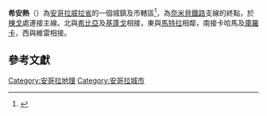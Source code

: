 {{Infobox settlement
<!--See the Table at Infobox Settlement for all fields and descriptions of usage-->
<!-- Basic info  ---------------->
|name          = 希安熱
|other_name             =
|native_name            =  <!-- for cities whose native name is not in English -->
|nickname               = 
|settlement_type        = 市轄區及城鎮
|motto                  =
<!-- images and maps  ----------->
|image_skyline          = 
|imagesize              = 
|image_caption          = 
|image_flag             = 
|flag_size              =
|image_seal             = 
|seal_size              =
|image_shield           = 
|shield_size            =
|image_map              = 
|mapsize                =
|map_caption            = 
|pushpin_map            = Angola<!-- the name of a location map as per http://en.wikipedia.org/wiki/Template:Location_map -->
|pushpin_label_position =right
|pushpin_mapsize        =300
|pushpin_map_caption    =希安熱於安哥拉位置圖
<!-- Location ------------------>
|coordinates_region     = AO
|subdivision_type       = 國家
|subdivision_name       = {{AGO}}
|subdivision_type1      = [[安哥拉行政區劃|省分]]
|subdivision_name1      = [[威拉省|威拉省]]
|subdivision_type2      =
|subdivision_name2      = 
|subdivision_type3      =
|subdivision_name3      = 
|<!-- Politics ----------------->
|government_footnotes   =
|government_type        =
|leader_title           =
|leader_name            =
|leader_title1          =  <!-- for places with, say, both a mayor and a city manager -->
|leader_name1           =
|established_title      =  <!-- Settled -->
|established_date       = 
<!-- Area    --------------------->
|area_magnitude         = 
|unit_pref                =Imperial <!--Enter: Imperial, if Imperial (metric) is desired-->
|area_footnotes           =
|area_total_km2           =  <!-- ALL fields dealing with a measurements are subject to automatic unit conversion-->
|area_land_km2            = <!--See table @ Template:Infobox Settlement for details on automatic unit conversion-->
<!-- Population   ----------------------->
|population_as_of               =
|population_footnotes           =
|population_note                =
|population_total               =
|population_density_km2         =
|population_density_sq_mi       =
|population_metro               =
|population_density_metro_km2   =
|population_density_metro_sq_mi =
|population_blank1_title        =Ethnicities
|population_blank1              =
|population_density_blank1_km2 =   
|population_density_blank1_sq_mi =
<!-- General information  --------------->
|timezone               =[[西非時區|西非時區]] 
|utc_offset             = +1
|timezone_DST           = 
|utc_offset_DST         = 
|latd=15|latm=44|lats= |latNS=S
|longd=13|longm=54|longs=|longEW=E
|elevation_footnotes    =  <!--for references: use <ref> </ref> tags-->
|elevation_m            = 
|elevation_ft           =
<!-- Area/postal codes & others -------->
|postal_code_type       =  <!-- enter ZIP code, Postcode, Post code, Postal code... -->
|postal_code            =
|area_code              =
|blank_name             =
|blank_info             =
|blank1_name            =
|blank1_info            =
|website                = 
|footnotes              = 
}} 
'''希安熱'''（{{lang-pt|Chiange}}）為[[安哥拉|安哥拉]][[威拉省|威拉省]]的一個城鎮及市轄區<ref>{{cite web|url=http://www.statoids.com/yao.html|title=City councils of Angola|publisher=Statoids|accessdate=April 9, 2009|archive-date=2018-12-26|archive-url=https://web.archive.org/web/20181226000527/http://www.statoids.com/yao.html%20|dead-url=no}}</ref>，為[[奈米貝鐵路|奈米貝鐵路]]支線的終點，於[[棟戈|棟戈]]處連接主線。北與[[希比亞|希比亞]]及[[基蓬戈|基蓬戈]]相接，東與[[馬特拉|馬特拉]]相鄰，南接卡哈馬及[[庫羅卡|庫羅卡]]，西與維雷相接。
==參考文獻==
{{reflist}}

[[Category:安哥拉地理|Category:安哥拉地理]]
[[Category:安哥拉城市|Category:安哥拉城市]]